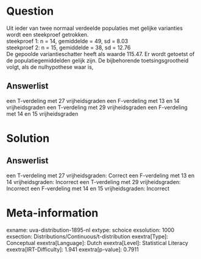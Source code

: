 Question
========

Uit ieder van twee normaal verdeelde populaties met gelijke varianties
wordt een steekproef getrokken.\
steekproef 1: n = 14, gemiddelde = 49, sd = 8.03\
steekproef 2: n = 15, gemiddelde = 38, sd = 12.76\
De gepoolde variantieschatter heeft als waarde 115.47. Er wordt getoetst
of de populatiegemiddelden gelijk zijn. De bijbehorende
toetsingsgrootheid volgt, als de nulhypothese waar is,

Answerlist
----------

een T-verdeling met 27 vrijheidsgraden
een F-verdeling met 13 en 14 vrijheidsgraden
een T-verdeling met 29 vrijheidsgraden
een F-verdeling met 14 en 15 vrijheidsgraden

Solution
========

Answerlist
----------

een T-verdeling met 27 vrijheidsgraden: Correct
een F-verdeling met 13 en 14 vrijheidsgraden: Incorrect
een T-verdeling met 29 vrijheidsgraden: Incorrect
een F-verdeling met 14 en 15 vrijheidsgraden: Incorrect

Meta-information
================
exname: uva-distribution-1895-nl
extype: schoice
exsolution: 1000
exsection: Distributions/Continuous/t-distribution
exextra[Type]: Conceptual
exextra[Language]: Dutch
exextra[Level]: Statistical Literacy
exextra[IRT-Difficulty]: 1.941
exextra[p-value]: 0.7911
